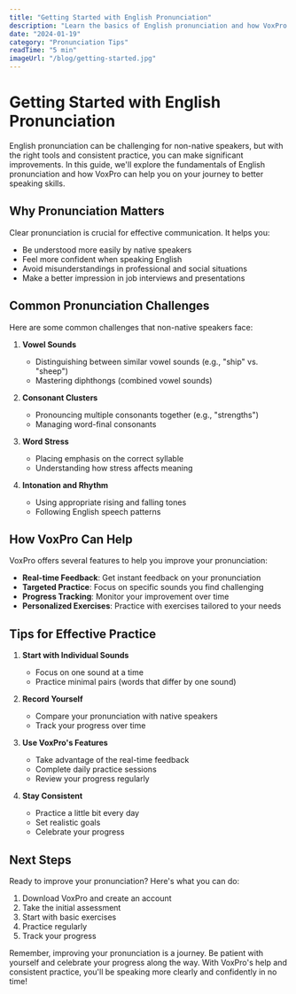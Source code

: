 ```yaml
---
title: "Getting Started with English Pronunciation"
description: "Learn the basics of English pronunciation and how VoxPro can help you improve your speaking skills."
date: "2024-01-19"
category: "Pronunciation Tips"
readTime: "5 min"
imageUrl: "/blog/getting-started.jpg"
---
```


# Getting Started with English Pronunciation

English pronunciation can be challenging for non-native speakers, but with the right tools and consistent practice, you can make significant improvements. In this guide, we'll explore the fundamentals of English pronunciation and how VoxPro can help you on your journey to better speaking skills.

## Why Pronunciation Matters

Clear pronunciation is crucial for effective communication. It helps you:
- Be understood more easily by native speakers
- Feel more confident when speaking English
- Avoid misunderstandings in professional and social situations
- Make a better impression in job interviews and presentations

## Common Pronunciation Challenges

Here are some common challenges that non-native speakers face:

1. **Vowel Sounds**
   - Distinguishing between similar vowel sounds (e.g., "ship" vs. "sheep")
   - Mastering diphthongs (combined vowel sounds)

2. **Consonant Clusters**
   - Pronouncing multiple consonants together (e.g., "strengths")
   - Managing word-final consonants

3. **Word Stress**
   - Placing emphasis on the correct syllable
   - Understanding how stress affects meaning

4. **Intonation and Rhythm**
   - Using appropriate rising and falling tones
   - Following English speech patterns

## How VoxPro Can Help

VoxPro offers several features to help you improve your pronunciation:

- **Real-time Feedback**: Get instant feedback on your pronunciation
- **Targeted Practice**: Focus on specific sounds you find challenging
- **Progress Tracking**: Monitor your improvement over time
- **Personalized Exercises**: Practice with exercises tailored to your needs

## Tips for Effective Practice

1. **Start with Individual Sounds**
   - Focus on one sound at a time
   - Practice minimal pairs (words that differ by one sound)

2. **Record Yourself**
   - Compare your pronunciation with native speakers
   - Track your progress over time

3. **Use VoxPro's Features**
   - Take advantage of the real-time feedback
   - Complete daily practice sessions
   - Review your progress regularly

4. **Stay Consistent**
   - Practice a little bit every day
   - Set realistic goals
   - Celebrate your progress

## Next Steps

Ready to improve your pronunciation? Here's what you can do:

1. Download VoxPro and create an account
2. Take the initial assessment
3. Start with basic exercises
4. Practice regularly
5. Track your progress

Remember, improving your pronunciation is a journey. Be patient with yourself and celebrate your progress along the way. With VoxPro's help and consistent practice, you'll be speaking more clearly and confidently in no time! 